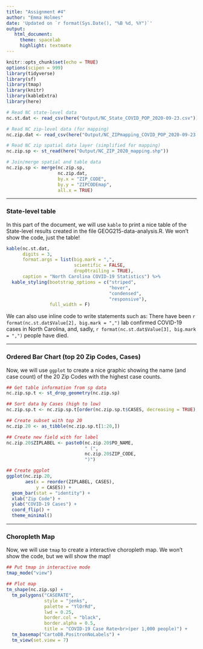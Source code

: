 ```yaml
---
title: "Assignment #4"
author: "Emma Holmes"
date: 'Updated on `r format(Sys.Date(), "%B %d, %Y")`'
output: 
   html_document:
     theme: spacelab
     highlight: textmate
---
```


```r
knitr::opts_chunk$set(echo = TRUE)
options(scipen = 999)
library(tidyverse)
library(sf)
library(tmap)
library(knitr)
library(kableExtra)
library(here)
```

```r
# Read NC state-level data
nc.st.dat <- read_csv(here("Output/NC_State_COVID_POP_2020-09-23.csv"))

# Read NC zip-level data (for mapping)
nc.zip.dat <- read_csv(here("Output/NC_ZIPmapping_COVID_POP_2020-09-23.csv"))

# Read NC zip spatial data layer (simplified for mapping)
nc.zip.sp <- st_read(here("Output/NC_ZIP_2020_mapping.shp"))

# Join/merge spatial and table data
nc.zip.sp <- merge(nc.zip.sp, 
                   nc.zip.dat, 
                   by.x = "ZIP_CODE",
                   by.y = "ZIPCODEmap",
                   all.x = TRUE)
```

******

### State-level table

In this part of the document, we will use `kable` to print a nice table of the State-level results created in the file GEOG215-data-analysis.R. We won't show the code, just the table!

```r
kable(nc.st.dat, 
      digits = 3,
      format.args = list(big.mark = ",",
                         scientific = FALSE,
                         drop0trailing = TRUE),
      caption = "North Carolina COVID-19 Statistics") %>% 
  kable_styling(bootstrap_options = c("striped", 
                                      "hover", 
                                      "condensed", 
                                      "responsive"), 
                full_width = F)
```

We can also use inline code to write statements such as: There have been `r format(nc.st.dat$Value[2], big.mark = ",")` lab confirmed COVID-19 cases in North Carolina, and, sadly, `r format(nc.st.dat$Value[3], big.mark = ",")` people have died.

******

### Ordered Bar Chart (top 20 Zip Codes, Cases)

Now, we will use `ggplot` to create a nice graphic showing the name (and case count) of the 20 Zip Codes with the highest case counts.

```r
## Get table information from sp data
nc.zip.sp.t <- st_drop_geometry(nc.zip.sp)

## Sort data by Cases (high to low)
nc.zip.sp.t <- nc.zip.sp.t[order(nc.zip.sp.t$CASES, decreasing = TRUE), ]

## Create subset with top 20
nc.zip.20 <- as_tibble(nc.zip.sp.t[1:20,])

## Create new field with for label
nc.zip.20$ZIPLABEL <- paste0(nc.zip.20$PO_NAME, 
                             " (", 
                             nc.zip.20$ZIP_CODE, 
                             ")")

## Create ggplot
ggplot(nc.zip.20,
       aes(x = reorder(ZIPLABEL, CASES),
           y = CASES)) + 
  geom_bar(stat = "identity") + 
  xlab("Zip Code") +
  ylab("COVID-19 Cases") +
  coord_flip() +
  theme_minimal()
```

******

### Choropleth Map

Now, we will use `tmap` to create a interactive choropleth map. We won't show the code, but we will show the map!


```r
## Put tmap in interactive mode
tmap_mode("view")

## Plot map
tm_shape(nc.zip.sp) + 
  tm_polygons("CASERATE", 
              style = "jenks", 
              palette = "YlOrRd",
              lwd = 0.25,
              border.col = "black",
              border.alpha = 0.5,
              title = "COVID-19 Case Rate<br>(per 1,000 people)") +
  tm_basemap("CartoDB.PositronNoLabels") +
  tm_view(set.view = 7)
```